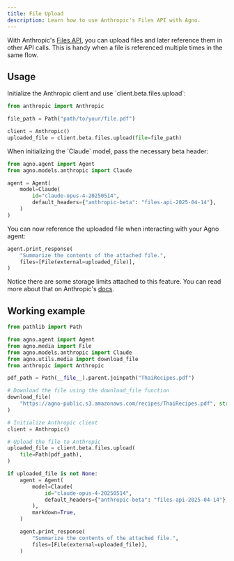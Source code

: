 ```yaml
---
title: File Upload
description: Learn how to use Anthropic's Files API with Agno.
---
```


With Anthropic's [Files API](https://docs.anthropic.com/en/docs/build-with-claude/files), you can upload files and later reference them in other API calls.
This is handy when a file is referenced multiple times in the same flow.

## Usage

<Steps>
<Step title="Upload a file">
Initialize the Anthropic client and use `client.beta.files.upload`:

```python
from anthropic import Anthropic

file_path = Path("path/to/your/file.pdf")

client = Anthropic()
uploaded_file = client.beta.files.upload(file=file_path)
```
</Step>
<Step title="Initialize the Claude model">
When initializing the `Claude` model, pass the necessary beta header:

```python
from agno.agent import Agent
from agno.models.anthropic import Claude

agent = Agent(
    model=Claude(
        id="claude-opus-4-20250514",
        default_headers={"anthropic-beta": "files-api-2025-04-14"},
    )
)
```
</Step>
<Step title="Reference the file">
You can now reference the uploaded file when interacting with your Agno agent:

```python
agent.print_response(
    "Summarize the contents of the attached file.",
    files=[File(external=uploaded_file)],
)
```
</Step>
</Steps>


Notice there are some storage limits attached to this feature. You can read more about that on Anthropic's [docs](https://docs.anthropic.com/en/docs/build-with-claude/files#file-storage-and-limits).


## Working example

```python cookbook/models/anthropic/pdf_input_file_upload.py
from pathlib import Path

from agno.agent import Agent
from agno.media import File
from agno.models.anthropic import Claude
from agno.utils.media import download_file
from anthropic import Anthropic

pdf_path = Path(__file__).parent.joinpath("ThaiRecipes.pdf")

# Download the file using the download_file function
download_file(
    "https://agno-public.s3.amazonaws.com/recipes/ThaiRecipes.pdf", str(pdf_path)
)

# Initialize Anthropic client
client = Anthropic()

# Upload the file to Anthropic
uploaded_file = client.beta.files.upload(
    file=Path(pdf_path),
)

if uploaded_file is not None:
    agent = Agent(
        model=Claude(
            id="claude-opus-4-20250514",
            default_headers={"anthropic-beta": "files-api-2025-04-14"},
        ),
        markdown=True,
    )

    agent.print_response(
        "Summarize the contents of the attached file.",
        files=[File(external=uploaded_file)],
    )
```